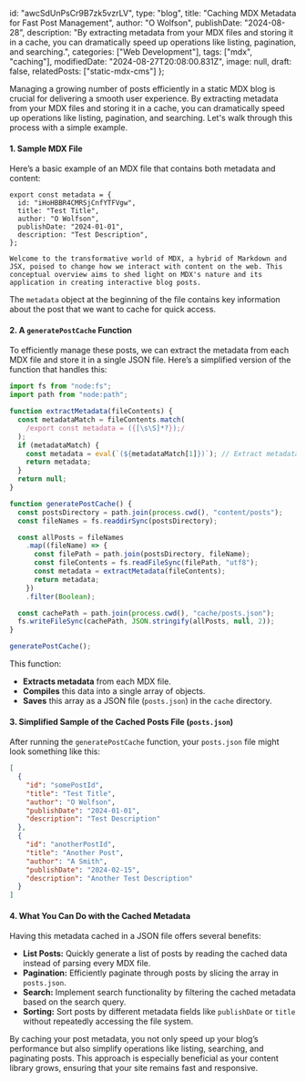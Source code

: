   id: "awcSdUnPsCr9B7zk5vzrLV",
  type: "blog",
  title: "Caching MDX Metadata for Fast Post Management",
  author: "O Wolfson",
  publishDate: "2024-08-28",
  description: "By extracting metadata from your MDX files and storing it in a cache, you can dramatically speed up operations like listing, pagination, and searching.",
  categories: ["Web Development"],
  tags: ["mdx", "caching"],
  modifiedDate: "2024-08-27T20:08:00.831Z",
  image: null,
  draft: false,
  relatedPosts: ["static-mdx-cms"]
};

Managing a growing number of posts efficiently in a static MDX blog is crucial for delivering a smooth user experience. By extracting metadata from your MDX files and storing it in a cache, you can dramatically speed up operations like listing, pagination, and searching. Let's walk through this process with a simple example.

#### **1. Sample MDX File**

Here’s a basic example of an MDX file that contains both metadata and content:

```mdx
export const metadata = {
  id: "iHoHBBR4CMRSjCnfYTFVgw",
  title: "Test Title",
  author: "O Wolfson",
  publishDate: "2024-01-01",
  description: "Test Description",
};

Welcome to the transformative world of MDX, a hybrid of Markdown and JSX, poised to change how we interact with content on the web. This conceptual overview aims to shed light on MDX's nature and its application in creating interactive blog posts.
```

The `metadata` object at the beginning of the file contains key information about the post that we want to cache for quick access.

#### **2. A `generatePostCache` Function**

To efficiently manage these posts, we can extract the metadata from each MDX file and store it in a single JSON file. Here’s a simplified version of the function that handles this:

```javascript
import fs from "node:fs";
import path from "node:path";

function extractMetadata(fileContents) {
  const metadataMatch = fileContents.match(
    /export const metadata = ({[\s\S]*?});/
  );
  if (metadataMatch) {
    const metadata = eval(`(${metadataMatch[1]})`); // Extract metadata
    return metadata;
  }
  return null;
}

function generatePostCache() {
  const postsDirectory = path.join(process.cwd(), "content/posts");
  const fileNames = fs.readdirSync(postsDirectory);

  const allPosts = fileNames
    .map((fileName) => {
      const filePath = path.join(postsDirectory, fileName);
      const fileContents = fs.readFileSync(filePath, "utf8");
      const metadata = extractMetadata(fileContents);
      return metadata;
    })
    .filter(Boolean);

  const cachePath = path.join(process.cwd(), "cache/posts.json");
  fs.writeFileSync(cachePath, JSON.stringify(allPosts, null, 2));
}

generatePostCache();
```

This function:

- **Extracts metadata** from each MDX file.
- **Compiles** this data into a single array of objects.
- **Saves** this array as a JSON file (`posts.json`) in the `cache` directory.

#### **3. Simplified Sample of the Cached Posts File (`posts.json`)**

After running the `generatePostCache` function, your `posts.json` file might look something like this:

```json
[
  {
    "id": "somePostId",
    "title": "Test Title",
    "author": "O Wolfson",
    "publishDate": "2024-01-01",
    "description": "Test Description"
  },
  {
    "id": "anotherPostId",
    "title": "Another Post",
    "author": "A Smith",
    "publishDate": "2024-02-15",
    "description": "Another Test Description"
  }
]
```

#### **4. What You Can Do with the Cached Metadata**

Having this metadata cached in a JSON file offers several benefits:

- **List Posts:** Quickly generate a list of posts by reading the cached data instead of parsing every MDX file.
- **Pagination:** Efficiently paginate through posts by slicing the array in `posts.json`.
- **Search:** Implement search functionality by filtering the cached metadata based on the search query.
- **Sorting:** Sort posts by different metadata fields like `publishDate` or `title` without repeatedly accessing the file system.

By caching your post metadata, you not only speed up your blog’s performance but also simplify operations like listing, searching, and paginating posts. This approach is especially beneficial as your content library grows, ensuring that your site remains fast and responsive.